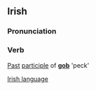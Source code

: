 ==Irish==
===Pronunciation===
{{IPA|[gop&#601;]}}

===Verb===
[[Past]] [[participle]] of '''[[gob]]''' 'peck'

[[Irish language]]